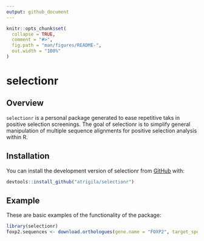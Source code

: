 ```yaml
---
output: github_document
---
```


<!-- README.md is generated from README.Rmd. Please edit that file -->

```r
knitr::opts_chunk$set(
  collapse = TRUE,
  comment = "#>",
  fig.path = "man/figures/README-",
  out.width = "100%"
)
```

# selectionr

<!-- badges: start -->
<!-- badges: end -->


## Overview

`selectionr` is a personal package generated to ease repetitive taks in positive selection screenings. The goal of selectionr is to simplify general manipulation of multiple sequence alignments for positive selection analysis within R.

## Installation

You can install the development version of selectionr from [GitHub](https://github.com) with:

``` r
devtools::install_github("atrigila/selectionr")
```


## Example

These are basic examples of the functionality of the package:

```r
library(selectionr)
foxp2.sequences <- download.orthologues(gene.name = "FOXP2", target_species = "human", target_taxon = 9443)
```

